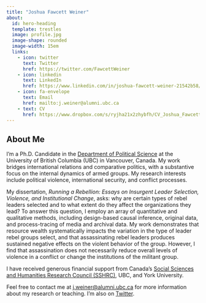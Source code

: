 ```yaml
---
title: "Joshua Fawcett Weiner"
about:
  id: hero-heading
  template: trestles
  image: profile.jpg 
  image-shape: rounded
  image-width: 15em
  links:
    - icon: twitter
      text: Twitter
      href: https://twitter.com/FawcettWeiner
    - icon: linkedin
      text: LinkedIn
      href: https://www.linkedin.com/in/joshua-fawcett-weiner-21542b58/
    - icon: fa-envelope
      text: Email
      href: mailto:j.weiner@alumni.ubc.ca
    - text: CV
      href: https://www.dropbox.com/s/ryjha21x2zhybfh/CV_Joshua_Fawcett_Weiner.pdf?dl=0 
---
```


::: {#hero-heading}
## About Me

I'm a Ph.D. Candidate in the [Department of Political Science](https://politics.ubc.ca/) at the University of British Columbia (UBC) in Vancouver, Canada. My work bridges international relations and comparative politics, with a substantive focus on the internal dynamics of armed groups. My research interests include political violence, international security, and conflict processes.

My dissertation, *Running a Rebellion: Essays on Insurgent Leader Selection, Violence, and Institutional Change*, asks: why are certain types of rebel leaders selected and to what extent do they affect the organizations they lead? To answer this question, I employ an array of quantitative and qualitative methods, including design-based causal inference, original data, and process-tracing of media and archival data. My work demonstrates that resource wealth systematically impacts the variation in the type of leader rebel groups select, and that assassinating rebel leaders produces sustained negative effects on the violent behavior of the group. However, I find that assassination does not necessarily reduce overall levels of violence in a conflict or change the institutions of the militant group.

I have received generous financial support from Canada's [Social Sciences and Humanities Research Council (SSHRC)](https://www.nserc-crsng.gc.ca/Students-Etudiants/PG-CS/CGSD-BESCD_eng.asp), UBC, and York University.

Feel free to contact me at [j.weiner\@alumni.ubc.ca](mailto:j.weiner@alumni.ubc.ca) for more information about my research or teaching. I'm also on [Twitter](https://twitter.com/FawcettWeiner).
:::
